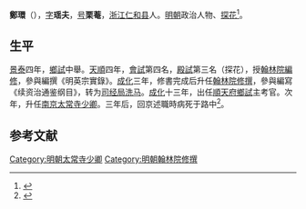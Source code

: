 '''鄭環'''（{{bd|1422年||1482年|catIdx=}}），[[表字|字]]'''瑶夫'''，[[号|号]]'''栗菴'''，[[浙江|浙江]][[仁和县|仁和县]]人。[[明朝|明朝]]政治人物、[[探花|探花]]<ref>{{Cite book|title=历代鼎甲小传|last=蔺德生，赵萍|publisher=北京：语文出版社|year=2016.09|isbn=978-7-5187-0347-0|pages=282}}</ref>。

== 生平 ==
[[景泰_(明朝)|景泰]]四年，[[鄉試|鄉試]]中舉。[[天顺_(明朝)|天順]]四年，[[會試|會試]]第四名，[[殿試|殿試]]第三名（探花），授[[翰林院編修|翰林院編修]]，參與編撰《明英宗實錄》。[[成化|成化]]三年，修書完成后升任[[翰林院|翰林院]][[修撰|修撰]]，參與編寫《续资治通鉴纲目》，转为[[司经局|司经局]][[洗马|洗马]]。[[成化|成化]]十三年，出任[[順天府|順天府]][[鄉試|鄉試]]主考官。次年，升任[[南京|南京]][[太常寺|太常寺]][[少卿|少卿]]。三年后，回京述職時病死于路中<ref>{{cite web | url=http://www.bjdclib.com/subdb/exam/examperson/200909/t20090901_27274.html | title=郑环 | publisher=北京市東城區圖書館 | accessdate=September 5, 2011 | archive-date=2015-07-21 | archive-url=https://web.archive.org/web/20150721095525/http://www.bjdclib.com/subdb/exam/examperson/200909/t20090901_27274.html | dead-url=no }}</ref>。

==参考文献==
{{reflist}}

{{明朝人物小作品}}
{{天順四年庚辰科殿試金榜}}

[[Category:明朝太常寺少卿|Category:明朝太常寺少卿]]
[[Category:明朝翰林院修撰|Category:明朝翰林院修撰]]